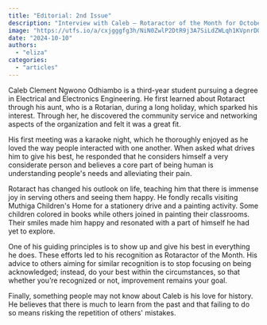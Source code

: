 ```yaml
---
title: "Editorial: 2nd Issue"
description: "Interview with Caleb — Rotaractor of the Month for October"
image: "https://utfs.io/a/cxjgggfg3h/NiN0ZwlP2DtR9j3A7SiLdZWLqh1KVpnrDOPI3wSlJFxXyUEY"
date: "2024-10-10"
authors:
  - "eliza"
categories:
  - "articles"
---
```


Caleb Clement Ngwono Odhiambo is a third-year student pursuing a degree in Electrical and Electronics Engineering. He first learned about Rotaract through his aunt, who is a Rotarian, during a long holiday, which sparked his interest. Through her, he discovered the community service and networking aspects of the organization and felt it was a great fit.

His first meeting was a karaoke night, which he thoroughly enjoyed as he loved the way people interacted with one another. When asked what drives him to give his best, he responded that he considers himself a very considerate person and believes a core part of being human is understanding people's needs and alleviating their pain.

Rotaract has changed his outlook on life, teaching him that there is immense joy in serving others and seeing them happy. He fondly recalls visiting Muthiga Children's Home for a stationery drive and a painting activity. Some children colored in books while others joined in painting their classrooms. Their smiles made him happy and resonated with a part of himself he had yet to explore.

One of his guiding principles is to show up and give his best in everything he does. These efforts led to his recognition as Rotaractor of the Month. His advice to others aiming for similar recognition is to stop focusing on being acknowledged; instead, do your best within the circumstances, so that whether you’re recognized or not, improvement remains your goal.

Finally, something people may not know about Caleb is his love for history. He believes that there is much to learn from the past and that failing to do so means risking the repetition of others' mistakes.
